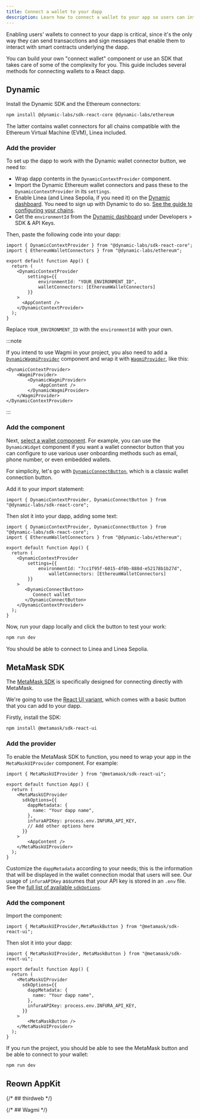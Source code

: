 ```yaml
---
title: Connect a wallet to your dapp
description: Learn how to connect a wallet to your app so users can interact with your contracts
---
```


Enabling users' wallets to connect to your dapp is critical, since it's the only way they can
send transacctions and sign messages that enable them to interact with smart contracts underlying
the dapp. 

You can build your own "connect wallet" component or use an SDK that takes care of some of the 
complexity for you. This guide includes several methods for connecting wallets to a React dapp.

## Dynamic

Install the Dynamic SDK and the Ethereum connectors:

```bash
npm install @dynamic-labs/sdk-react-core @dynamic-labs/ethereum
```

The latter contains wallet connectors for all chains compatible with the Ethereum Virtual Machine 
(EVM), Linea included.

### Add the provider

To set up the dapp to work with the Dynamic wallet connector button, we need to:
- Wrap dapp contents in the `DynamicContextProvider` component.
- Import the Dynamic Ethereum wallet connectors and pass these to the `DynamicContextProvider` in
its `settings`.
- Enable Linea (and Linea Sepolia, if you need it) on the [Dynamic dashboard](https://app.dynamic.xyz/).
You need to sign up with Dynamic to do so. [See the guide to configuring your chains](https://docs.dynamic.xyz/chains/enabling-chains). 
- Get the `environmentId` from the [Dynamic dashboard](https://app.dynamic.xyz/) under Developers >
SDK & API Keys. 

Then, paste the following code into your dapp:

```tsx
import { DynamicContextProvider } from "@dynamic-labs/sdk-react-core";
import { EthereumWalletConnectors } from "@dynamic-labs/ethereum";

export default function App() {
  return (
    <DynamicContextProvider
        settings={{
            environmentId: "YOUR_ENVIRONMENT_ID",
            walletConnectors: [EthereumWalletConnectors]
        }}
    >
      <AppContent />
    </DynamicContextProvider>
  );
}
```

Replace `YOUR_ENVIRONMENT_ID` with the `environmentId` with your own.

:::note

If you intend to use Wagmi in your project, you also need to add a [`DynamicWagmiProvider`](https://docs.dynamic.xyz/react-sdk/providers/dynamicwagmiconnector) 
component and wrap it with [`WagmiProvider`](https://wagmi.sh/react/api/WagmiProvider), like this:

```tsx
<DynamicContextProvider>
    <WagmiProvider>
        <DynamicWagmiProvider>
            <AppContent />
        </DynamicWagmiProvider>
    </WagmiProvider>
</DynamicContextProvider>
```

:::

### Add the component

Next, [select a wallet component](https://docs.dynamic.xyz/react-sdk/components/components-introduction).
For example, you can use the `DynamicWidget` component if you want a wallet connector button that 
you can configure to use various user onboarding methods such as email, phone number, or even
embedded wallets. 

For simplicity, let's go with [`DynamicConnectButton`](https://docs.dynamic.xyz/react-sdk/components/dynamicconnectbutton), 
which is a classic wallet connection button. 

Add it to your import statement:

```tsx
import { DynamicContextProvider, DynamicConnectButton } from "@dynamic-labs/sdk-react-core";
```

Then slot it into your dapp, adding some text:

```tsx
import { DynamicContextProvider, DynamicConnectButton } from "@dynamic-labs/sdk-react-core";
import { EthereumWalletConnectors } from "@dynamic-labs/ethereum";

export default function App() {
  return (
    <DynamicContextProvider
        settings={{
            environmentId: "7cc1f95f-6015-4f0b-888d-e52178b1b27d",
                walletConnectors: [EthereumWalletConnectors]
        }}
    >
       <DynamicConnectButton>
          Connect wallet
       </DynamicConnectButton>
    </DynamicContextProvider>
  );
}
```

Now, run your dapp locally and click the button to test your work:

```bash
npm run dev
```

You should be able to connect to Linea and Linea Sepolia. 


## MetaMask SDK

The [MetaMask SDK](https://docs.metamask.io/wallet/connect/metamask-sdk/) is specifically designed
for connecting directly with MetaMask. 

We're going to use the [React UI variant](https://docs.metamask.io/wallet/connect/metamask-sdk/javascript/react/react-ui/),
which comes with a basic button that you can add to your dapp.  

Firstly, install the SDK: 

```bash
npm install @metamask/sdk-react-ui
```

### Add the provider

To enable the MetaMask SDK to function, you need to wrap your app in the `MetaMaskUIProvider` 
component. For example:

```tsx
import { MetaMaskUIProvider } from "@metamask/sdk-react-ui";

export default function App() {
  return (
    <MetaMaskUIProvider
      sdkOptions={{
        dappMetadata: {
          name: "Your dapp name",
        },
        infuraAPIKey: process.env.INFURA_API_KEY,
        // Add other options here
      }}
    >
        <AppContent />
    </MetaMaskUIProvider>
  );
}
```

Customize the `dappMetadata` according to your needs; this is the information that will be displayed
in the wallet connection modal that users will see. Our usage of `infuraAPIKey` assumes that your
API key is stored in an `.env` file. See the [full list of available `sdkOptions`](https://docs.metamask.io/wallet/reference/sdk-js-options/).

### Add the component

Import the component:

```tsx
import { MetaMaskUIProvider,MetaMaskButton } from "@metamask/sdk-react-ui";
```

Then slot it into your dapp:

```tsx
import { MetaMaskUIProvider, MetaMaskButton } from "@metamask/sdk-react-ui";

export default function App() {
  return (
    <MetaMaskUIProvider
      sdkOptions={{
        dappMetadata: {
          name: "Your dapp name",
        },
        infuraAPIKey: process.env.INFURA_API_KEY,
      }}
    >
        <MetaMaskButton />
    </MetaMaskUIProvider>
  );
}
```

If you run the project, you should be able to see the MetaMask button and be able to connect to
your wallet:

```bash
npm run dev
```

## Reown AppKit

{/* ## thirdweb */}

{/* ## Wagmi */}
